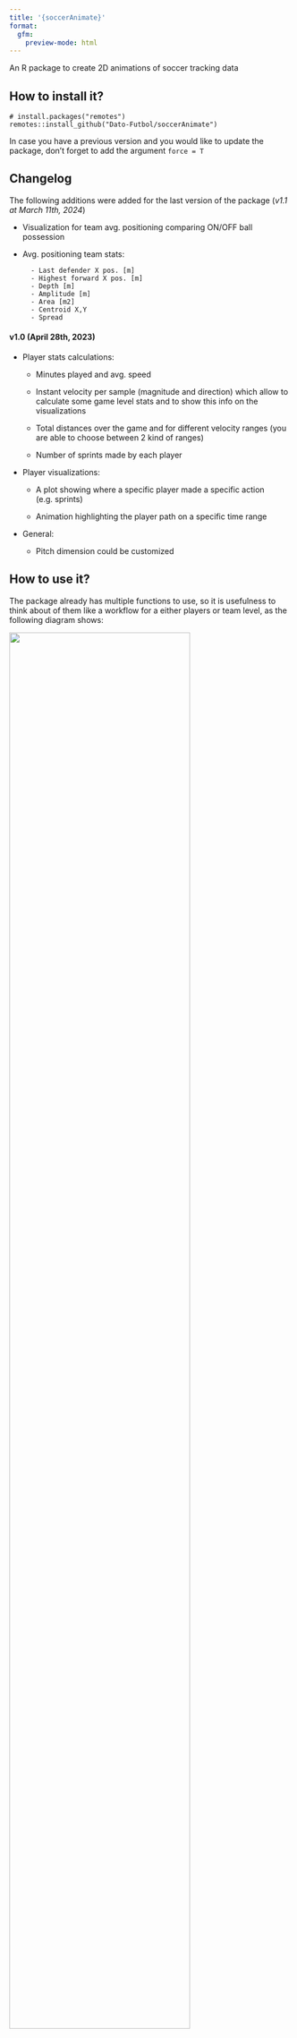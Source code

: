```yaml
---
title: '{soccerAnimate}'
format: 
  gfm:
    preview-mode: html
---
```



An R package to create 2D animations of soccer tracking data

## How to install it?
```
# install.packages("remotes")
remotes::install_github("Dato-Futbol/soccerAnimate")
```

In case you have a previous version and you would like to update the package, don't forget to add the argument `force = T`


## Changelog

The following additions were added for the last version of the package (*v1.1 at March 11th, 2024*)

* Visualization for team avg. positioning comparing ON/OFF ball possession

* Avg. positioning team stats: 

        - Last defender X pos. [m]
        - Highest forward X pos. [m]
        - Depth [m]
        - Amplitude [m]
        - Area [m2]
        - Centroid X,Y
        - Spread
 

#### v1.0 (April 28th, 2023)

* Player stats calculations: 

  - Minutes played and avg. speed

  - Instant velocity per sample (magnitude and direction) which allow to calculate some game level stats and to show this info on the visualizations

  - Total distances over the game and for different velocity ranges (you are able to choose between 2 kind of ranges)
  
  - Number of sprints made by each player


* Player visualizations:

  - A plot showing where a specific player made a specific action (e.g. sprints)

  - Animation highlighting the player path on a specific time range


* General:

  - Pitch dimension could be customized
  

## How to use it?

The package already has multiple functions to use, so it is usefulness to think about of them like a workflow for a either players or team level, as the following diagram shows:

![](man/mermaid-figure-1.png){fig-align="center" width=80%}


The functions allows you to do the following tasks:


### 1) To get and process the tracking data

The function **get_tidy_data()** reads, tidies and joins the rawdata of both the Home and Away teams.

Currently only data from the provider Metrica Sports is supported. Even though you can download the open tracking/event data following [this link](https://github.com/metrica-sports/sample-data), it is also possible to get the processed data directly using the function *get_tidy_data()* with the URLs of rawdata like the following example for the Game #2:

```
library(soccerAnimate)
home_team_file <- "https://raw.githubusercontent.com/metrica-sports/sample-data/master/data/Sample_Game_2/Sample_Game_2_RawTrackingData_Home_Team.csv"
away_team_file <- "https://raw.githubusercontent.com/metrica-sports/sample-data/master/data/Sample_Game_2/Sample_Game_2_RawTrackingData_Away_Team.csv"
td <- get_tidy_data(home_team_file, away_team_file)
```

If you have another data provider or format, contact me in order to explore how can I help you adapting the code. 
I also could provide you some professional services related, even if you have tracking data from GPS devices. Check [this link](https://www.datofutbol.cl/services/tracking-data-applications/) for more details. 


### 2) To get events information

The function **events_info()** gets events information from the eventing dataset (Period, Team, Event, start and end time, start and end frame, etc.). You could get info for either shots, goals, free kicks or corner kicks. One of the current main usefulness of this is to know at which times/frames specific events occurs, then you will create both static plots and animations for those times/frames.

```
event_path = "https://raw.githubusercontent.com/metrica-sports/sample-data/master/data/Sample_Game_2/Sample_Game_2_RawEventsData.csv"
ed <- readr::read_csv(event_path)
goals <- events_info(ed, events = "GOAL")

# all_events <- events_info(ed, events = c("SHOT", "GOAL", "FREE KICK", "CORNER KICK"))
```

![](man/goals_info.png){fig-align="center" width=80%}

## Team level

### 3) To create a 2D static plot

The function **soccer_plot()** creates a static plot of one specific and unique **frame**. It is useful to explore and pre visualize your data, aesthetic and method setting, before to create the animation (whose creation time will be longer). You are able to export this plots as PNG files.

```
soccer_plot(tidy_data = td, target_frame = 12212, export_png = T)
```

![](man/plot.png){fig-align="center" width=80%}



### 4) To create a 2D soccer animation

The function **soccer_animate()** creates 2D soccer animations using tracking data. You are able to set multiple arguments besides tidy tracking data, like the starting and the ending time to animate (in seconds, no frames!), geometric or spatial analysis method (options: "base", "convexhull", "voronoi", "delaunay"), aesthetics setting (colors of pitch fill and lines, teams colors, titles, etc.), and some output settings. Most of this arguments are enabled also for **soccer_plot()** function.

```
# Example A: "base"
soccer_animate(td, 480, 490, "base", export_gif = T)
```

![](man/base.gif){fig-align="center" width=80%}

```
# Example B "convexhull"
soccer_animate(td, 480, 490, "convexhull", export_gif = T, gif_name = "convexhull.gif")
```

![](man/convexhull.gif){fig-align="center" width=80%}

```
# Example C: "voronoi"
soccer_animate(td, 2112, 2122, "voronoi", export_gif = T, gif_name = "voronoi.gif")
```

![](man/voronoi.gif){fig-align="center" width=80%}

### 4) Team avg. postitioning and stats by ON/OFF ball possession states

With the function **soccer_plot_poss()** you can create a plot showing for each team the avg. position of players, its convex hull and position stats.

```
soccer_plot_poss(td, event_path, team = "Away", pitch_fill = "grey40",
                 on_ball_col = "white", off_ball_col = "#74a9cf")
```

![](man/avg_pos_stats.png){fig-align="center" width=80%}


## Player level

### 5) Player stats calculation and visualization:

With the function **players_stats()** you calculate for every player the minutes played, avg. speed, total distance and distance for different speed ranges. 

Then you are able to visualize those stats with the function **players_stats_graph()** (Home team by default):

```
player_stats = players_stats(td)
players_stats_graph(player_stats, export_png = T)

```
![](man/players_stats.png){fig-align="center" width=80%}

![](man/players_graph.png){fig-align="center" width=80%}

### 6) To get players sprints information:

With the function **sprints_info()** you apply the needed data processing to get the number of sprints that every player for a chosen team (Home team by default) made. A sprint is considered when a player run a very high speed (higher than 7 [m/s]) for at least 1 second.

With this information you can observe a player ranking based on the number of sprints:

```
sprints = sprints_info(td)

library(dplyr)
player_sprints = sprints %>% 
                 summarise(n_sprint = sum(start)) %>% 
                 arrange(desc(n_sprint))

```
![](man/players_sprints.png){fig-align="center" width=25%}

### 7) To create a player plot with specific actions:

With the function **player_plot()** you can create a plot showing where and when (labels show Time[s]) specific actions made by a player happened.

For example, the sprints made by the player 10 of the Home team:

```
player10_starts = sprints %>% filter(player == 10 & start == 1)
player10_ends = sprints %>% filter(player == 10 & end == 1)

player_plot(td, 10, player10_starts$n, player10_ends$n, export_png = T)

```
![](man/sprints_player_10.png){fig-align="center" width=80%}

### 8) To create a player animation highlighting :

With the function **player_animate()** you are able to create a 2D animation for the specific time range when one specific player sprint happened.

```
player_animate(td, 10, player10_starts$n[1], player10_ends$n[1], export_gif = T)

```

![](man/player_10_sprint_1.gif){fig-align="center" width=80%}


## General considerations

* A soccer pitch of dimensions 105x68 meters was considered by default.
* Reverted coordinates for Period 2: Teams are always attacking in the same direction.
* Avg. positioning viz and stats consider the 11 players who played the highest amount of minutes


## Currently working on:

- target team ON possession vs opponent team OFF possession

- split stats and positioning by context: score, venue, game state, etc.

- add specific metric text annotations

- additional data providers

